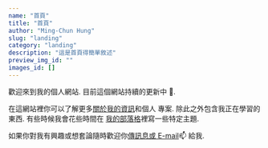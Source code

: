 ```yaml
---
name: "首頁"
title: "首頁"
author: "Ming-Chun Hung"
slug: "landing"
category: "landing"
description: "這是首頁得簡單敘述"
preview_img_id: ""
images_id: []
---
```


歡迎來到我的個人網站. 目前這個網站持續的更新中 🚧.

在這網站裡你可以了解更多[關於我的資訊](/about/)和個人
專案. 除此之外包含我正在學習的東西. 有些時候我會花些時間在
[我的部落格](/blogs/)裡寫一些特定主題.

如果你對我有興趣或想套論隨時歡迎你[傳訊息或 E-mail](/contact/message-me/)📫 給我.

